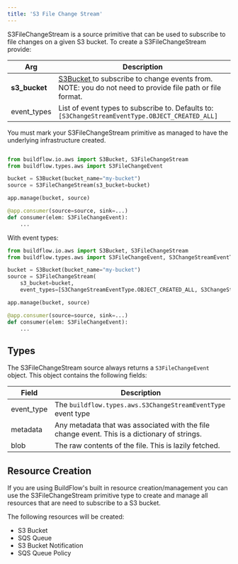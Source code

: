 ```yaml
---
title: 'S3 File Change Stream'
---
```


S3FileChangeStream is a source primitive that can be used to subscribe to file changes on a given S3 bucket. To create a S3FileChangeStream provide:

| Arg           | Description                                                                                                        |
|---------------|--------------------------------------------------------------------------------------------------------------------|
| **s3_bucket** | [ S3Bucket ](/primitives/aws/s3)  to subscribe to change events from. NOTE: you do not need to provide file path or file format. |
| event_types   | List of event types to subscribe to. Defaults to:  ` [S3ChangeStreamEventType.OBJECT_CREATED_ALL] `                |


<Tip>
    You must mark your S3FileChangeStream primitive as managed to have the underlying infrastructure created.
</Tip>


```python

from buildflow.io.aws import S3Bucket, S3FileChangeStream
from buildflow.types.aws import S3FileChangeEvent

bucket = S3Bucket(bucket_name="my-bucket")
source = S3FileChangeStream(s3_bucket=bucket)

app.manage(bucket, source)

@app.consumer(source=source, sink=...)
def consumer(elem: S3FileChangeEvent):
    ...
```

With event types:

```python
from buildflow.io.aws import S3Bucket, S3FileChangeStream
from buildflow.types.aws import S3FileChangeEvent, S3ChangeStreamEventType

bucket = S3Bucket(bucket_name="my-bucket")
source = S3FileChangeStream(
    s3_bucket=bucket,
    event_types=[S3ChangeStreamEventType.OBJECT_CREATED_ALL, S3ChangeStreamEventType.OBJECT_REMOVED_ALL])

app.manage(bucket, source)

@app.consumer(source=source, sink=...)
def consumer(elem: S3FileChangeEvent):
    ...
```

## Types

The S3FileChangeStream source always returns a `S3FileChangeEvent` object. This object contains the following fields:

| Field      | Description                                                                                   |
|------------|-----------------------------------------------------------------------------------------------|
| event_type | The `buildflow.types.aws.S3ChangeStreamEventType` event type                                  |
| metadata   | Any metadata that was associated with the file change event. This is a dictionary of strings. |
| blob       | The raw contents of the file. This is lazily fetched.                                         |

## Resource Creation

If you are using BuildFlow's built in resource creation/management you can use the S3FileChangeStream primitive type to create and manage all resources that are need to subscribe to a S3 bucket.

The following resources will be created:
- S3 Bucket
- SQS Queue
- S3 Bucket Notification
- SQS Queue Policy
